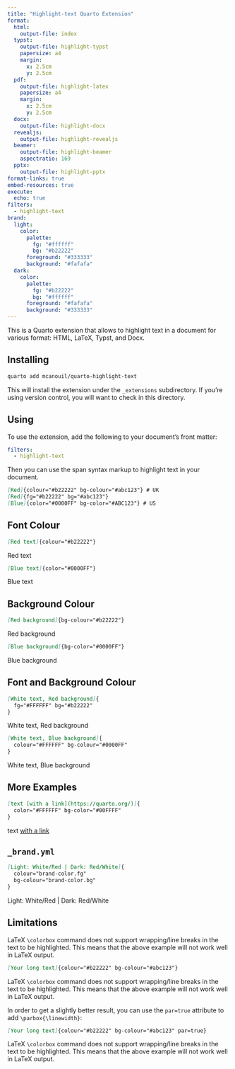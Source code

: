 ```yaml
---
title: "Highlight-text Quarto Extension"
format:
  html:
    output-file: index
  typst:
    output-file: highlight-typst
    papersize: a4
    margin:
      x: 2.5cm
      y: 2.5cm
  pdf:
    output-file: highlight-latex
    papersize: a4
    margin:
      x: 2.5cm
      y: 2.5cm
  docx:
    output-file: highlight-docx
  revealjs:
    output-file: highlight-revealjs
  beamer:
    output-file: highlight-beamer
    aspectratio: 169
  pptx:
    output-file: highlight-pptx
format-links: true
embed-resources: true
execute:
  echo: true
filters:
  - highlight-text
brand:
  light:
    color:
      palette:
        fg: "#ffffff"
        bg: "#b22222"
      foreground: "#333333"
      background: "#fafafa"
  dark:
    color:
      palette:
        fg: "#b22222"
        bg: "#ffffff"
      foreground: "#fafafa"
      background: "#333333"
---
```


This is a Quarto extension that allows to highlight text in a document for various format: HTML, LaTeX, Typst, and Docx.

## Installing

```bash
quarto add mcanouil/quarto-highlight-text
```

This will install the extension under the `_extensions` subdirectory.
If you're using version control, you will want to check in this directory.

## Using

To use the extension, add the following to your document's front matter:

```yaml
filters:
  - highlight-text
```

Then you can use the span syntax markup to highlight text in your document.

```markdown
[Red]{colour="#b22222" bg-colour="#abc123"} # UK
[Red]{fg="#b22222" bg="#abc123"}
[Blue]{color="#0000FF" bg-color="#ABC123"} # US
```

## Font Colour

```markdown
[Red text]{colour="#b22222"}
```

[Red text]{colour="#b22222"}

```markdown
[Blue text]{color="#0000FF"}
```

[Blue text]{color="#0000FF"}

## Background Colour

```markdown
[Red background]{bg-colour="#b22222"}
```

[Red background]{bg-colour="#b22222"}

```markdown
[Blue background]{bg-color="#0000FF"}
```

[Blue background]{bg-color="#0000FF"}

## Font and Background Colour

```markdown
[White text, Red background]{
  fg="#FFFFFF" bg="#b22222"
}
```

[White text, Red background]{fg="#FFFFFF" bg="#b22222"}

```markdown
[White text, Blue background]{
  colour="#FFFFFF" bg-colour="#0000FF"
}
```

[White text, Blue background]{colour="#FFFFFF" bg-colour="#0000FF"}

## More Examples

```markdown
[text [with a link](https://quarto.org/)]{
  color="#FFFFFF" bg-color="#00FFFF"
}
```

[text [with a link](https://quarto.org/)]{
  color="#FFFFFF" bg-color="#00FFFF"
}

## `_brand.yml`

```markdown
[Light: White/Red | Dark: Red/White]{
  colour="brand-color.fg"
  bg-colour="brand-color.bg"
}
```

[Light: White/Red | Dark: Red/White]{colour="brand-color.fg" bg-colour="brand-color.bg"}

## Limitations

LaTeX `\colorbox` command does not support wrapping/line breaks in the text to be highlighted.
This means that the above example will not work well in LaTeX output.

```markdown
[Your long text]{colour="#b22222" bg-colour="#abc123"}
```
[
  LaTeX `\colorbox` command does not support wrapping/line breaks in the text to be highlighted.
This means that the above example will not work well in LaTeX output.
]{colour="#b22222" bg-colour="#abc123"}

In order to get a slightly better result, you can use the `par=true` attribute to add `\parbox{\linewidth}`:

```markdown
[Your long text]{colour="#b22222" bg-colour="#abc123" par=true}
```

[
  LaTeX `\colorbox` command does not support wrapping/line breaks in the text to be highlighted.
This means that the above example will not work well in LaTeX output.
]{colour="#b22222" bg-colour="#abc123" par=true}
